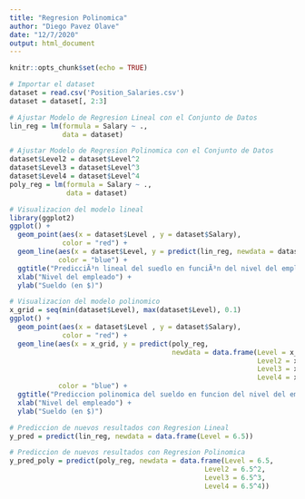 ```yaml
---
title: "Regresion Polinomica"
author: "Diego Pavez Olave"
date: "12/7/2020"
output: html_document
---
```


```r
knitr::opts_chunk$set(echo = TRUE)
```
```r
# Importar el dataset
dataset = read.csv('Position_Salaries.csv')
dataset = dataset[, 2:3]
```
```r
# Ajustar Modelo de Regresion Lineal con el Conjunto de Datos
lin_reg = lm(formula = Salary ~ ., 
             data = dataset)
```
```r
# Ajustar Modelo de Regresion Polinomica con el Conjunto de Datos
dataset$Level2 = dataset$Level^2
dataset$Level3 = dataset$Level^3
dataset$Level4 = dataset$Level^4
poly_reg = lm(formula = Salary ~ .,
              data = dataset)
```
```r
# Visualizacion del modelo lineal
library(ggplot2)
ggplot() +
  geom_point(aes(x = dataset$Level , y = dataset$Salary),
             color = "red") +
  geom_line(aes(x = dataset$Level, y = predict(lin_reg, newdata = dataset)),
            color = "blue") +
  ggtitle("PredicciÃ³n lineal del suedlo en funciÃ³n del nivel del empleado") +
  xlab("Nivel del empleado") +
  ylab("Sueldo (en $)")
```
```r
# Visualizacion del modelo polinomico
x_grid = seq(min(dataset$Level), max(dataset$Level), 0.1)
ggplot() +
  geom_point(aes(x = dataset$Level , y = dataset$Salary),
             color = "red") +
  geom_line(aes(x = x_grid, y = predict(poly_reg, 
                                        newdata = data.frame(Level = x_grid,
                                                             Level2 = x_grid^2,
                                                             Level3 = x_grid^3,
                                                             Level4 = x_grid^4))),
            color = "blue") +
  ggtitle("Prediccion polinomica del sueldo en funcion del nivel del empleado") +
  xlab("Nivel del empleado") +
  ylab("Sueldo (en $)")

# Prediccion de nuevos resultados con Regresion Lineal
y_pred = predict(lin_reg, newdata = data.frame(Level = 6.5))

# Prediccion de nuevos resultados con Regresion Polinomica
y_pred_poly = predict(poly_reg, newdata = data.frame(Level = 6.5,
                                                Level2 = 6.5^2,
                                                Level3 = 6.5^3,
                                                Level4 = 6.5^4))
```





